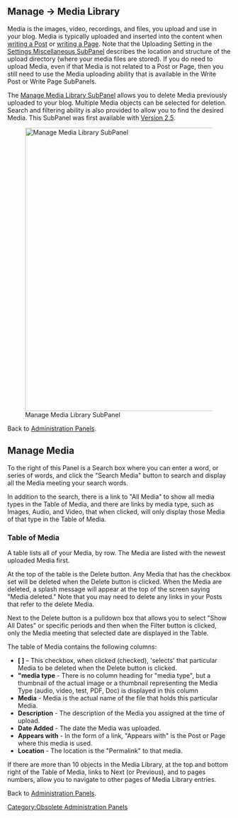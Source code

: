 {{Oldversion|<br />See [[Media Library SubPanel]] for WordPress 2.7+.|WordPress 2.5-2.6}}
==Manage &rarr; Media Library==

Media is the images, video, recordings, and files, you upload and use in your blog.  Media is typically uploaded and inserted into the content when [[Write Post SubPanel|writing a Post]] or [[Write Post SubPanel|writing a Page]].  Note that the Uploading Setting in the [[Settings Miscellaneous SubPanel]] describes the location and structure of the upload directory (where your media files are stored).  If you do need to upload Media, even if that Media is not related to a Post or Page, then you still need to use the Media uploading ability that is available in the Write Post or Write Page SubPanels.

The [[Manage Media Library SubPanel]] allows you to delete Media previously uploaded to your blog.  Multiple Media objects can be selected for deletion.  Search and filtering ability is also provided to allow you to find the desired Media.  This SubPanel was first available with [[Version 2.5]].

[[Image:managefiles.png|640px|right|Manage Media Library SubPanel]]


Back to [[Administration Panels]].


==Manage Media==

To the right of this Panel is a Search box where you can enter a word, or series of words, and click the "Search Media" button to search and display all the Media meeting your search words.

In addition to the search, there is a link to "All Media" to show all media types in the Table of Media, and there are links by media type, such as Images, Audio, and Video, that when clicked, will only display those Media of that type in the Table of Media.

===Table of Media===
A table lists all of your Media, by row.  The Media are listed with the newest uploaded Media first.  

At the top of the table is the Delete button.  Any Media that has the checkbox set will be deleted when the Delete button is clicked.  When the Media are deleted, a splash message will appear at the top of the screen saying "Media deleted."  Note that you may need to delete any links in your Posts that refer to the delete Media.

Next to the Delete button is a pulldown box that allows you to select "Show All Dates" or specific periods and then when the Filter button is clicked, only the Media meeting that selected date are displayed in the Table.

The table of Media contains the following columns:

*'''[ ]''' – This checkbox, when clicked (checked), 'selects' that particular Media to be deleted when the Delete button is clicked. 
*'''"media type''' - There is no column heading for "media type", but a thumbnail of the actual image or a thumbnail representing the Media Type (audio, video, test, PDF, Doc) is displayed in this column
*'''Media''' - Media is the actual name of the file that holds this particular Media.
*'''Description''' - The description of the Media you assigned at the time of upload.
*'''Date Added''' - The date the Media was uploaded.
*'''Appears with''' - In the form of a link, "Appears with" is the Post or Page where this media is used.
*'''Location''' - The location is the "Permalink" to that media.

If there are more than 10 objects in the Media Library, at the top and bottom right of the Table of Media, links to Next (or Previous), and to pages numbers, allow you to navigate to other pages of Media Library entries.


Back to [[Administration Panels]].

[[Category:Obsolete Administration Panels]]